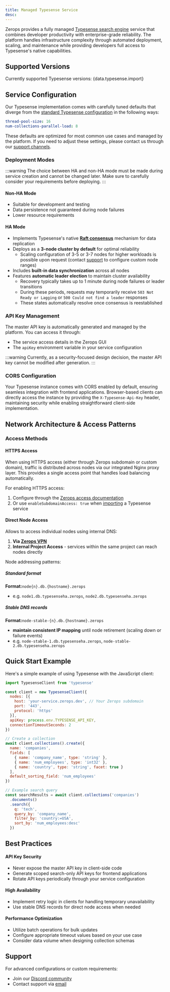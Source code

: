 ```yaml
---
title: Managed Typesense Service
desc:
---
```



Zerops provides a fully managed [Typesense search engine](https://typesense.org/) service that combines developer productivity with enterprise-grade reliability. The platform handles infrastructure complexity through automated deployment, scaling, and maintenance while providing developers full access to Typesense's native capabilities.

## Supported Versions

Currently supported Typesense versions:
<UnorderedCodeList>{data.typesense.import}</UnorderedCodeList>

## Service Configuration

Our Typesense implementation comes with carefully tuned defaults that diverge from the [standard Typesense configuration](https://typesense.org/docs/27.1/api/server-configuration.html#using-command-line-arguments) in the following ways:

```yaml
thread-pool-size: 16
num-collections-parallel-load: 8
```

These defaults are optimized for most common use cases and managed by the platform. If you need to adjust these settings, please contact us through our [support channels](#support).

### Deployment Modes

:::warning
The choice between HA and non-HA mode must be made during service creation and cannot be changed later. Make sure to carefully consider your requirements before deploying.
:::

#### Non-HA Mode
- Suitable for development and testing
- Data persistence not guaranteed during node failures
- Lower resource requirements

#### HA Mode
- Implements Typesense's native [**Raft consensus**](https://typesense.org/docs/guide/high-availability.html) mechanism for data replication
- Deploys as a **3-node cluster by default** for optimal reliability
  - Scaling configuration of 3-5 or 3-7 nodes for higher workloads is possible upon request (contact [support](#support) to configure custom node ranges)
- Includes **built-in data synchronization** across all nodes
- Features **automatic leader election** to maintain cluster availability
  - Recovery typically takes up to 1 minute during node failures or leader transitions
  - During these periods, requests may temporarily receive `503 Not Ready or Lagging` or `500 Could not find a leader` responses
  - These states automatically resolve once consensus is reestablished

### API Key Management

The master API key is automatically generated and managed by the platform. You can access it through:
- The service access details in the Zerops GUI
- The `apiKey` environment variable in your service configuration

:::warning
Currently, as a security-focused design decision, the master API key cannot be modified after generation.
:::

### CORS Configuration

Your Typesense instance comes with CORS enabled by default, ensuring seamless integration with frontend applications. Browser-based clients can directly access the instance by providing the `X-Typesense-Api-Key` header, maintaining security while enabling straightforward client-side implementation.

## Network Architecture & Access Patterns

### Access Methods

#### HTTPS Access

When using HTTPS access (either through Zerops subdomain or custom domain), traffic is distributed across nodes via our integrated Nginx proxy layer. This provides a single access point that handles load balancing automatically.

For enabling HTTPS access:
1. Configure through the [Zerops access documentation](/features/access)
2. Or use `enableSubdomainAccess: true` when [importing](/references/import#service-configuration) a Typesense service

#### Direct Node Access

Allows to access individual nodes using internal DNS:
1. **Via [Zerops VPN](/references/vpn)**
2. **Internal Project Access** - services within the same project can reach nodes directly

Node addressing patterns:
##### Standard format
**Format:**```node{n}.db.{hostname}.zerops```
- e.g. `node1.db.typesenseha.zerops`, `node2.db.typesenseha.zerops`
##### Stable DNS records
**Format:**```node-stable-{n}.db.{hostname}.zerops```
- **maintain consistent IP mapping** until node retirement (scaling down or failure events)
- e.g. `node-stable-1.db.typesenseha.zerops`, `node-stable-2.db.typesenseha.zerops`

## Quick Start Example

Here's a simple example of using Typesense with the JavaScript client:

```javascript
import TypesenseClient from 'typesense'

const client = new TypesenseClient({
  nodes: [{
    host: 'your-service.zerops.dev', // Your Zerops subdomain
    port: '443',
    protocol: 'https'
  }],
  apiKey: process.env.TYPESENSE_API_KEY,
  connectionTimeoutSeconds: 2
})

// Create a collection
await client.collections().create({
  name: 'companies',
  fields: [
    { name: 'company_name', type: 'string' },
    { name: 'num_employees', type: 'int32' },
    { name: 'country', type: 'string', facet: true }
  ],
  default_sorting_field: 'num_employees'
})

// Example search query
const searchResults = await client.collections('companies')
  .documents()
  .search({
    q: 'tech',
    query_by: 'company_name',
    filter_by: 'country:=USA',
    sort_by: 'num_employees:desc'
  })
```

## Best Practices

#### API Key Security
- Never expose the master API key in client-side code
- Generate scoped search-only API keys for frontend applications
- Rotate API keys periodically through your service configuration

#### High Availability
- Implement retry logic in clients for handling temporary unavailability
- Use stable DNS records for direct node access when needed

#### Performance Optimization
- Utilize batch operations for bulk updates
- Configure appropriate timeout values based on your use case
- Consider data volume when designing collection schemas

## Support

For advanced configurations or custom requirements:
- Join our [Discord community](https://discord.gg/zerops)
- Contact support via [email](mailto:support@zerops.io)
